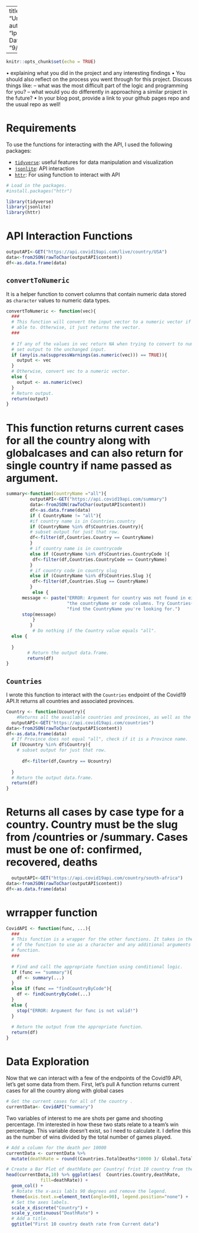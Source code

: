 
---
title: "Untitled"
author: "Ipsita Datta"
date: "9/28/2021"

---

```r
knitr::opts_chunk$set(echo = TRUE)
```
 • explaining what you did in the project and any interesting findings
 • You should also reflect on the process you went through for this project. Discuss things like:
 – what was the most difficult part of the logic and programming for you?
 – what would you do differently in approaching a similar project in the future?
• In your blog post, provide a link to your github pages repo and the usual repo as well!

# Requirements 
 To use the functions for interacting with the API, I used the following packages:

- [`tidyverse`](https://www.tidyverse.org/): useful features for data manipulation and visualization
- [`jsonlite`](https://cran.r-project.org/web/packages/jsonlite/): API interaction
- [`httr`](https://cran.r-project.org/web/packages/httr/index.html): For using function to interact with API

```r
# Load in the packages.
#install.packages("httr")

library(tidyverse)
library(jsonlite)
library(httr)
```
# API Interaction Functions
```r
outputAPI<-GET("https://api.covid19api.com/live/country/USA")
data<-fromJSON(rawToChar(outputAPI$content))
df<-as.data.frame(data)
```

## `convertToNumeric`

It is a helper function to convert columns that contain numeric data stored as `character` values to numeric data types. 

```r
convertToNumeric <- function(vec){
  ###
  # This function will convert the input vector to a numeric vector if it is 
  # able to. Otherwise, it just returns the vector.
  ###
  
  # If any of the values in vec return NA when trying to convert to numeric,
  # set output to the unchanged input.
  if (any(is.na(suppressWarnings(as.numeric(vec))) == TRUE)){
    output <- vec
  }
  # Otherwise, convert vec to a numeric vector.
  else {
    output <- as.numeric(vec)
  }
  # Return output.
  return(output)
}
```
# This function returns current cases for all the country along with globalcases and can also return for single country if name passed as argument.
```r
summary<-function(CountryName ="all"){
         outputAPI<-GET("https://api.covid19api.com/summary")
         data<-fromJSON(rawToChar(outputAPI$content))
         df<-as.data.frame(data)
         if ( CountryName != "all"){
         #if country name is in Countries.country
         if (CountryName %in% df$Countries.Country){
         # subset output for just that row.
         df<-filter(df,Countries.Country == CountryName)
         }
         # if country name is in countrycode
         else if (CountryName %in% df$Countries.CountryCode ){
          df<-filter(df,Countries.CountryCode == CountryName) 
         }
         # if country code in country slug
         else if (CountryName %in% df$Countries.Slug ){
          df<-filter(df,Countries.Slug == CountryName) 
         }
          else {
      message <- paste("ERROR: Argument for country was not found in either",
                       "the countryName or code columns. Try Countries('all') to",
                       "find the CountryName you're looking for.")
      stop(message)
          }
         }
          # Do nothing if the Country value equals "all".
  else {
    
  }
        # Return the output data.frame.
        return(df)
}

```
## `Countries`

I wrote this function to interact with the `Countries` endpoint of the Covid19 API.It returns all countries and associated provinces. 

```r
Country <- function(Ucountry){
    #Returns all the available countries and provinces, as well as the country slug for per country requests.
  outputAPI<-GET("https://api.covid19api.com/countries")
data<-fromJSON(rawToChar(outputAPI$content))
df<-as.data.frame(data)
  # If Province does not equal "all", check if it is a Province name.
  if (Ucountry %in% df$Country){
    # subset output for just that row.
    
      df<-filter(df,Country == Ucountry)
    
  }
  # Return the output data.frame.
  return(df)
}

```
# Returns all cases by case type for a country. Country must be the slug from /countries or /summary. Cases must be one of: confirmed, recovered, deaths
```r
  outputAPI<-GET("https://api.covid19api.com/country/south-africa")
data<-fromJSON(rawToChar(outputAPI$content))
df<-as.data.frame(data)

```
# wrrapper function

```r
CovidAPI <- function(func, ...){
  ###
  # This function is a wrapper for the other functions. It takes in the name
  # of the function to use as a character and any additional arguments for that
  # function.
  ###
  
  # Find and call the appropriate function using conditional logic.
  if (func == "summary"){
    df <- summary(...)
  }
  else if (func == "findCountryByCode"){
    df <- findCountryByCode(...)
  }
  else {
    stop("ERROR: Argument for func is not valid!")
  }
  
  # Return the output from the appropriate function.
  return(df)
}
```
# Data Exploration

Now that we can interact with a few of the endpoints of the Covid19 API, let's get some data from them.
First, let's pull A function returns current cases for all the country along with global cases
```r
# Get the current cases for all of the country .
currentData<- CovidAPI("summary")
```
Two variables of interest to me are shots per game and shooting percentage. I'm interested in how these two stats relate to a team's win percentage. This variable doesn't exist, so I need to calculate it. I define this as the number of wins divided by the total number of games played. 

```r
# Add a column for the death per 10000
currentData <- currentData %>%
  mutate(deathRate = round((Countries.TotalDeaths*10000 )/ Global.TotalDeaths),0)

# Create a Bar Plot of deathRate per Country( frist 10 country from the dataset).
head(currentData,10) %>% ggplot(aes(  Countries.Country,deathRate,
             fill=deathRate)) +
  geom_col() + 
  # Rotate the x-axis labls 90 degrees and remove the legend.
  theme(axis.text.x=element_text(angle=90), legend.position="none") +
  # Set the axes labels.
  scale_x_discrete("Country") + 
  scale_y_continuous("DeathRate") +
  # Add a title.
  ggtitle("First 10 country death rate from Current data") 

```